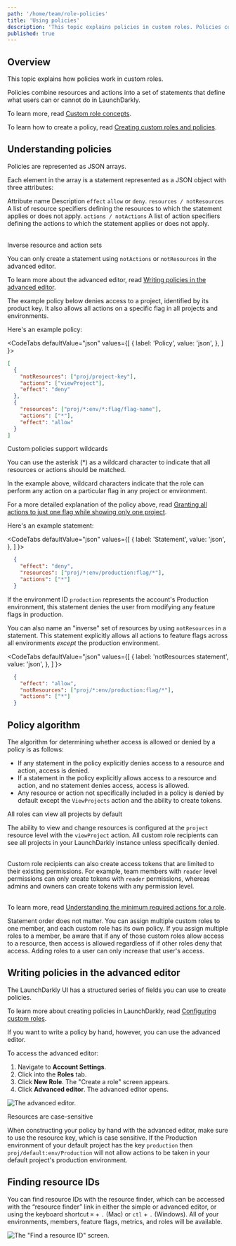 ```yaml
---
path: '/home/team/role-policies'
title: 'Using policies'
description: 'This topic explains policies in custom roles. Policies combine resources and actions into a set of statements that define what users can or cannot do.'
published: true
---
```


## Overview

This topic explains how policies work in custom roles.

Policies combine resources and actions into a set of statements that define what users can or cannot do in LaunchDarkly.

To learn more, read [Custom role concepts](/home/team/role-concepts).

To learn how to create a policy, read [Creating custom roles and policies](/home/team/role-create).

## Understanding policies

Policies are represented as JSON arrays.

Each element in the array is a statement represented as a JSON object with three attributes:

<Table>
  <TableHeader>
    <TableHeadCell>Attribute name</TableHeadCell>
    <TableHeadCell>Description</TableHeadCell>
  </TableHeader>
  <TableBody>
    <TableRow>
      <TableCell>
        <code>effect</code>
      </TableCell>
      <TableCell><code>allow</code> or <code>deny</code>.</TableCell>
    </TableRow>
    <TableRow>
      <TableCell>
        <code>resources / notResources</code>
      </TableCell>
      <TableCell>
        A list of resource specifiers defining the resources to which the statement applies or does not apply.
      </TableCell>
    </TableRow>
    <TableRow>
      <TableCell>
        <code>actions / notActions</code>
      </TableCell>
      <TableCell>
        A list of action specifiers defining the actions to which the statement applies or does not apply.
      </TableCell>
    </TableRow>
  </TableBody>
</Table>

<Callout intent="info">
  <CalloutTitle>Inverse resource and action sets</CalloutTitle>
  <CalloutDescription>

You can only create a statement using `notActions` or `notResources` in the advanced editor.

To learn more about the advanced editor, read [Writing policies in the advanced
editor](#writing-policies-in-the-advanced-editor).

  </CalloutDescription>
</Callout>

The example policy below denies access to a project, identified by its product key. It also allows all actions on a specific flag in all projects and environments.

Here's an example policy:

<CodeTabs
  defaultValue="json"
  values={[
    { label: 'Policy', value: 'json', },
  ]
}>

<CodeTabItem value="json">

```json
[
  {
    "notResources": ["proj/project-key"],
    "actions": ["viewProject"],
    "effect": "deny"
  },
  {
    "resources": ["proj/*:env/*:flag/flag-name"],
    "actions": ["*"],
    "effect": "allow"
  }
]
```

</CodeTabItem>
</CodeTabs>

<Callout intent="info">
<CalloutTitle>Custom policies support wildcards</CalloutTitle>
<CalloutDescription>

You can use the asterisk (*) as a wildcard character to indicate that all resources or actions should be matched.

In the example above, wildcard characters indicate that the role can perform any action on a particular flag in any project or environment.

</CalloutDescription>
</Callout>

For a more detailed explanation of the policy above, read [Granting all actions to just one flag while showing only one project](/home/team/role-policies#granting-all-actions-to-just-one-flag-while-showing-only-one-project).

Here's an example statement:


<CodeTabs
  defaultValue="json"
  values={[
    { label: 'Statement', value: 'json', },
  ]
}>

<CodeTabItem value="json">

```json
  {
    "effect": "deny",
    "resources": ["proj/*:env/production:flag/*"],
    "actions": ["*"]
  }
```

</CodeTabItem>
</CodeTabs>

If the environment ID `production` represents the account's Production environment, this statement denies the user from modifying any feature flags in production.

You can also name an "inverse" set of resources by using `notResources` in a statement. This statement explicitly allows all actions to feature flags across all environments _except_ the production environment.

<CodeTabs
  defaultValue="json"
  values={[
    { label: 'notResources statement', value: 'json', },
  ]
}>

<CodeTabItem value="json">

```json
  {
    "effect": "allow",
    "notResources": ["proj/*:env/production:flag/*"],
    "actions": ["*"]
  }
```

</CodeTabItem>
</CodeTabs>

## Policy algorithm

The algorithm for determining whether access is allowed or denied by a policy is as follows:

- If any statement in the policy explicitly denies access to a resource and action, access is denied.
- If a statement in the policy explicitly allows access to a resource and action, and no statement denies access, access is allowed.
- Any resource or action not specifically included in a policy is denied by default except the `ViewProjects` action and the ability to create tokens.

<Callout intent="info">
<CalloutTitle>All roles can view all projects by default</CalloutTitle>
<CalloutDescription>

The ability to view and change resources is configured at the `project` resource level with the `viewProject` action. All custom role recipients can see all projects in your LaunchDarkly instance unless specifically denied.<br/><br/>

Custom role recipients can also create access tokens that are limited to their existing permissions. For example, team members with `reader` level permissions can only create tokens with `reader` permissions, whereas admins and owners can create tokens with any permission level.<br/><br/>

To learn  more, read [Understanding the minimum required actions for a role](/home/team/role-concepts#Understanding-the-minimum-required-actions-for-a-role).

</CalloutDescription>
</Callout>



Statement order does not matter. You can assign multiple custom roles to one member, and each custom role has its own policy. If you assign multiple roles to a member, be aware that if any of those custom roles allow access to a resource, then access is allowed regardless of if other roles deny that access. Adding roles to a user can only increase that user's access.

## Writing policies in the advanced editor

The LaunchDarkly UI has a structured series of fields you can use to create policies.

To learn more about creating policies in LaunchDarkly, read [Configuring custom roles](/home/team).

If you want to write a policy by hand, however, you can use the advanced editor.

To access the advanced editor:

1. Navigate to **Account Settings**.
2. Click into the **Roles** tab.
3. Click **New Role**. The "Create a role" screen appears.
4. Click **Advanced editor**. The advanced editor opens.

![The advanced editor.](../../../../images/settings-roles-advanced-editor.png)


<Callout intent="alert">
  <CalloutTitle>Resources are case-sensitive</CalloutTitle>
  <CalloutDescription>

When constructing your policy by hand with the advanced editor, make sure to use the resource key, which is case
sensitive. If the Production environment of your default project has the key `production` then
`proj/default:env/Production` will not allow actions to be taken in your default project's production
environment.

  </CalloutDescription>
</Callout>

## Finding resource IDs

You can find resource IDs with the resource finder, which can be accessed with the “resource finder” link in either the simple or advanced editor, or using the keyboard shortcut `⌘` + `.` (Mac) or `ctl` + `.` (Windows). All of your environments, members, feature flags, metrics, and roles will be available.

![The "Find a resource ID" screen.](../../../../images/settings-roles-resource-id.png)